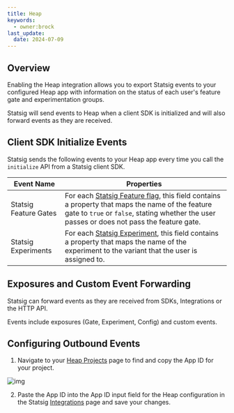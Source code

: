 ```yaml
---
title: Heap
keywords:
  - owner:brock
last_update:
  date: 2024-07-09
---
```



## Overview

Enabling the Heap integration allows you to export Statsig events to your configured Heap app with information on the status of each user's feature gate and experimentation groups.

Statsig will send events to Heap when a client SDK is initialized and will also forward events as they are received.

## Client SDK Initialize Events

Statsig sends the following events to your Heap app every time you call the `initialize` API from a Statsig client SDK.

| Event Name            | Properties                                                                                                                                                                                                                   |
| --------------------- | ---------------------------------------------------------------------------------------------------------------------------------------------------------------------------------------------------------------------------- |
| Statsig Feature Gates | For each [Statsig Feature flag](/feature-flags/working-with), this field contains a property that maps the name of the feature gate to `true` or `false`, stating whether the user passes or does not pass the feature gate. |
| Statsig Experiments   | For each [Statsig Experiment](/experiments-plus), this field contains a property that maps the name of the experiment to the variant that the user is assigned to.                                                           |

## Exposures and Custom Event Forwarding

Statsig can forward events as they are received from SDKs, Integrations or the HTTP API.

Events include exposures (Gate, Experiment, Config) and custom events.

<EventFormats />

## Configuring Outbound Events

1. Navigate to your [Heap Projects](https://heapanalytics.com/app/manage/projects) page to find and copy the App ID for your project.

![img](https://console.statsig.com/img/integrations/heap_integration_steps/outgoing_1.png)

2. Paste the App ID into the App ID input field for the Heap configuration in the Statsig [Integrations](https://console.statsig.com/integrations) page and save your changes.
